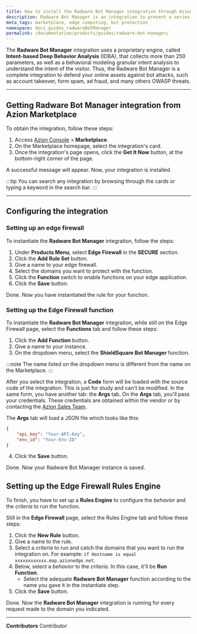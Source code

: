 ```yaml
---
title: How to install the Radware Bot Manager integration through Azion Marketplace
description: Radware Bot Manager is an integration to prevent a series of atacks on your website.
meta_tags: marketplace, edge computing, bot protection
namespace: docs_guides_radwareBotManager
permalink: /documentation/products/guides/radware-bot-manager/
---
```


The **Radware Bot Manager** integration uses a proprietary engine, called **Intent-based Deep Behavior Analysis** (IDBA), that collects more than 250 parameters, as well as a behavioral modeling granular intent analysis to understand the intent of the visitor. Thus, the Radware Bot Manager is a complete integration to defend your online assets against bot attacks, such as account takeover, form spam, ad fraud, and many others OWASP threats.

---

## Getting Radware Bot Manager integration from Azion Marketplace

To obtain the integration, follow these steps:

1. Access [Azion Console](/en/documentation/products/guides/how-to-access-rtm/) > **Marketplace**.
2. On the Marketplace homepage, select the integration's card.
3. Once the integration's page opens, click the **Get It Now** button, at the bottom-right corner of the page.

A successful message will appear. Now, your integration is installed.

:::tip
You can search any integration by browsing through the cards or typing a keyword in the search bar.
:::

---

## Configuring the integration

### Setting up an edge firewall

To instantiate the **Radware Bot Manager** integration, follow the steps:

1. Under **Products Menu**, select **Edge Firewall** in the **SECURE** section.
2. Click the **Add Rule Set** button.
3. Give a name to your edge firewall.
4. Select the domains you want to protect with the function.
5. Click the **Function** switch to enable functions on your edge application.
6. Click the **Save** button.

Done. Now you have instantiated the rule for your function.

### Setting up the Edge Firewall function 

To instantiate the **Radware Bot Manager** integration, while still on the Edge Firewall page, select the **Functions** tab and follow these steps:

1. Click the **Add Function** button.
2. Give a name to your instance.
3. On the dropdown menu, select the **ShieldSquare Bot Manager** function.

:::note
The name listed on the dropdown menu is different from the name on the Marketplace.
:::

After you select the integration, a **Code** form will be loaded with the source code of the integration. This is just for study and can't be modified. In the same form, you have another tab: the **Args** tab. On the **Args** tab, you'll pass your credentials. These credentials are obtained within the vendor or by contacting the [Azion Sales Team](https://www.azion.com/en/contact-sales/).

The **Args** tab will load a JSON file which looks like this:

```json
{
    "api_key": "Your-API-Key",
    "env_id": "Your-Env-ID"
}
```

4. Click the **Save** button.

Done. Now your Radware Bot Manager instance is saved.

## Setting up the Edge Firewall Rules Engine

To finish, you have to set up a **Rules Engine** to configure the *behavior* and the *criteria* to run the function.

Still in the **Edge Firewall** page, select the Rules Engine tab and follow these steps:

1. Click the **New Rule** button.
2. Give a name to the rule.
3. Select a *criteria* to run and catch the domains that you want to run the integration on. For example: `if Hostname is equal xxxxxxxxxxxx.map.azionedge.net`.
4. Below, select a *behavior* to the *criteria*. In this case, it'll be **Run Function**. 
    - Select the adequate **Radware Bot Manager** function according to the name you gave it in the instantiate step.
5. Click the **Save** button.

Done. Now the **Radware Bot Manager** integration is running for every request made to the domain you indicated.



---


**Contributors** <ContributorList>Contributor</ContributorList>
